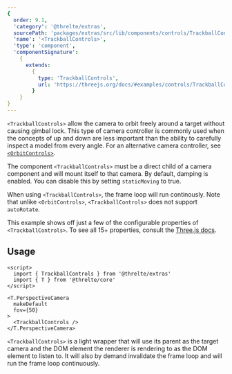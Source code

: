 ```yaml
---
{
  order: 9.1,
  'category': '@threlte/extras',
  sourcePath: 'packages/extras/src/lib/components/controls/TrackballControls/TrackballControls.svelte',
  'name': '<TrackballControls>',
  'type': 'component',
  'componentSignature':
    {
      extends:
        {
          type: 'TrackballControls',
          url: 'https://threejs.org/docs/#examples/controls/TrackballControls'
        }
    }
}
---
```


`<TrackballControls>` allow the camera to orbit freely around a target without causing gimbal lock. This type of camera controller is commonly used when the concepts of up and down are less important than the ability to carefully inspect a model from every angle. For an alternative camera controller, see [`<OrbitControls>`](/docs/reference/extras/orbit-controls).

The component `<TrackballControls>` must be a direct child of a camera component and will mount itself to that camera.
By default, damping is enabled. You can disable this by setting `staticMoving` to true.

When using `<TrackballControls>`, the frame loop will run continously. Note that unlike `<OrbitControls>`, `<TrackballControls>` does not support `autoRotate`.

<Example
  path="extras/trackball-controls"
  iframe
/>

This example shows off just a few of the configurable properties of `<TrackballControls>`. To see all 15+ properties, consult the [Three.js docs](https://threejs.org/docs/#examples/en/controls/TrackballControls).

## Usage

```svelte
<script>
  import { TrackballControls } from '@threlte/extras'
  import { T } from '@threlte/core'
</script>

<T.PerspectiveCamera
  makeDefault
  fov={50}
>
  <TrackballControls />
</T.PerspectiveCamera>
```

`<TrackballControls>` is a light wrapper that will use its parent as the target camera and the DOM element
the renderer is rendering to as the DOM element to listen to. It will also by demand invalidate the frame loop
and will run the frame loop continuously.
